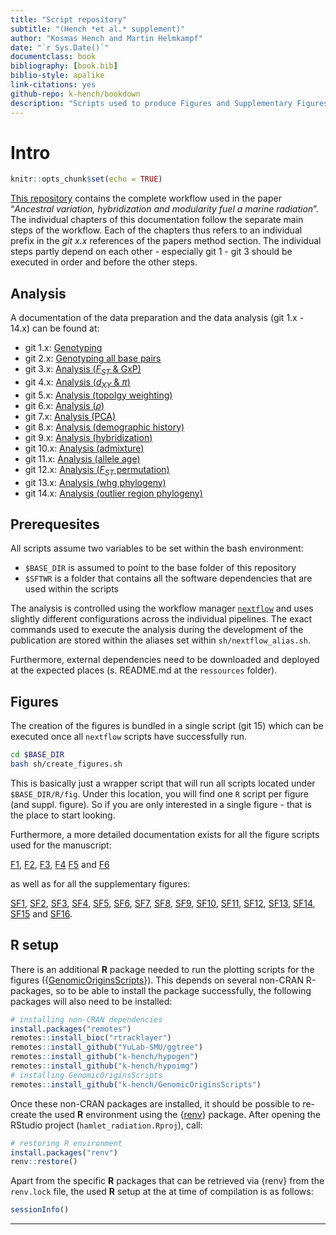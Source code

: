 ```yaml
---
title: "Script repository"
subtitle: "(Hench *et al.* supplement)"
author: "Kosmas Hench and Martin Helmkampf"
date: "`r Sys.Date()`"
documentclass: book
bibliography: [book.bib]
biblio-style: apalike
link-citations: yes
github-repo: k-hench/bookdown
description: "Scripts used to produce Figures and Supplementary Figures of 'Ancestral variation, hybridization and modularity fuel a marine radiation' by Hench, Helmkampf, McMillan an Puebla"
---
```


# Intro

```r
knitr::opts_chunk$set(echo = TRUE)
```

[This repository](https://github.com/k-hench/chapter2) contains the complete workflow used in the paper "*Ancestral variation, hybridization and modularity fuel a marine radiation*".
The individual chapters of this documentation follow the separate main steps of the workflow.
Each of the chapters thus refers to an individual prefix in the _git x.x_ references of the papers method section.
The individual steps partly depend on each other - especially git 1 - git 3 should be executed in order and before the other steps.

## Analysis

A documentation of the data preparation and the data analysis (git 1.x - 14.x) can be found at:

- git 1.x: [Genotyping](git-1-genotyping-i-snps-only.html)
- git 2.x: [Genotyping all base pairs](git-2-genotyping-ii-all-callable-sites.html)
- git 3.x: [Analysis (<i>F<sub>ST</sub></i> & GxP)](git-3-analysis-i-fst-gxp.html)
- git 4.x: [Analysis (<i>d<sub>XY</sub></i> & $\pi$)](git-4-analysis-ii-dxy-pi.html)
- git 5.x: [Analysis (topolgy weighting)](git-5-analysis-iii-topology-weighting.html)
- git 6.x: [Analysis ($\rho$)](git-6-analysis-iv-rho.html)
- git 7.x: [Analysis (PCA)](git-7-analysis-v-principal-component-analysis.html)
- git 8.x: [Analysis (demographic history)](git-8-analysis-vi-demographic-history.html)
- git 9.x: [Analysis (hybridization)](git-9-analysis-vii-hybridization.html)
- git 10.x: [Analysis (admixture)](git-10-analysis-viii-admixture.html)
- git 11.x: [Analysis (allele age)](git-11-analysis-ix-allele-age.html)
- git 12.x: [Analysis (<i>F<sub>ST</sub></i> permutation)](git-12-analysis-x-fst-permutation-test.html)
- git 13.x: [Analysis (whg phylogeny)](git-13-analysis-xi-whole-genome-phylogenies.html)
- git 14.x: [Analysis (outlier region phylogeny)](git-14-analysis-xii-outlier-region-phylogenies.html)

## Prerequesites

All scripts assume two variables to be set within the bash environment:

  - `$BASE_DIR` is assumed to point to the base folder of this repository
  - `$SFTWR` is a folder that contains all the software dependencies that are used within the scripts

The analysis is controlled using the workflow manager [`nextflow`](https://www.nextflow.io/) and uses slightly different configurations across the individual pipelines. The exact commands used to execute the analysis during the development of the publication are stored within the aliases set within `sh/nextflow_alias.sh`.

Furthermore, external dependencies need to be downloaded and deployed at the expected places (s. README.md at the `ressources` folder).

## Figures

The creation of the figures is bundled in a single script (git 15) which can be executed once all `nextflow` scripts have successfully run.

```sh
cd $BASE_DIR
bash sh/create_figures.sh
```

This is basically just a wrapper script that will run all scripts located under `$BASE_DIR/R/fig`.
Under this location, you will find one `R` script per figure (and suppl. figure).
So if you are only interested in a single figure - that is the place to start looking.

Furthermore, a more detailed documentation exists for all the figure scripts used for the manuscript:

[F1](figure-1.html), [F2](figure-2.html), [F3](figure-3.html), [F4](figure-4.html) [F5](figure-5.html) and [F6](figure-6.html)

as well as for all the supplementary figures:

[SF1](supplementary-figure-1.html), [SF2](supplementary-figure-2.html), [SF3](supplementary-figure-3.html),
[SF4](supplementary-figure-4.html), [SF5](supplementary-figure-5.html), [SF6](supplementary-figure-6.html),
[SF7](supplementary-figure-7.html), [SF8](supplementary-figure-8.html), [SF9](supplementary-figure-9.html),
[SF10](supplementary-figure-10.html), [SF11](supplementary-figure-11.html), [SF12](supplementary-figure-12.html),
[SF13](supplementary-figure-13.html), [SF14](supplementary-figure-14.html), [SF15](supplementary-figure-15.html)
and [SF16](supplementary-figure-16.html).

## R setup

There is an additional **R** package needed to run the plotting scripts for the figures ({[GenomicOriginsScripts](https://k-hench.github.io/GenomicOriginsScripts/)}).
This depends on several non-CRAN R-packages, so to be able to install the package successfully, the following packages will also need to be installed:

```r
# installing non-CRAN dependencies
install.packages("remotes")
remotes::install_bioc("rtracklayer")
remotes::install_github("YuLab-SMU/ggtree")
remotes::install_github("k-hench/hypogen")
remotes::install_github("k-hench/hypoimg")
# installing GenomicOriginsScripts
remotes::install_github("k-hench/GenomicOriginsScripts")
```

Once these non-CRAN packages are installed, it should be possible to re-create the used **R** environment using the {[renv](https://rstudio.github.io/renv/)} package.
After opening the RStudio project (`hamlet_radiation.Rproj`), call:

```r
# restoring R environment
install.packages("renv")
renv::restore()
```

Apart from the specific **R** packages that can be retrieved via {renv} from the `renv.lock` file, the used **R** setup at the at time of compilation is as follows:

```r
sessionInfo()
```

---
